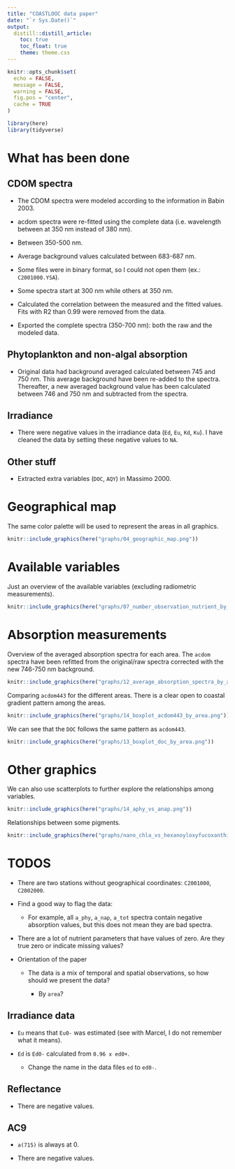 ```yaml
---
title: "COASTLOOC data paper"
date: "`r Sys.Date()`"
output: 
  distill::distill_article:
    toc: true
    toc_float: true
    theme: theme.css
---
```


```r
knitr::opts_chunk$set(
  echo = FALSE,
  message = FALSE,
  warning = FALSE,
  fig.pos = "center",
  cache = TRUE
)

library(here)
library(tidyverse)
```

# What has been done

## CDOM spectra

- The CDOM spectra were modeled according to the information in Babin 2003.

-   acdom spectra were re-fitted using the complete data (i.e. wavelength between at 350 nm instead of 380 nm).


-   Between 350-500 nm.

-   Average background values calculated between 683-687 nm.

-   Some files were in binary format, so I could not open them (ex.: `C2001000.YSA`).

-   Some spectra start at 300 nm while others at 350 nm.

-   Calculated the correlation between the measured and the fitted values. Fits with R2 than 0.99 were removed from the data.

-   Exported the complete spectra (350-700 nm): both the raw and the modeled data.

## Phytoplankton and non-algal absorption

-   Original data had background averaged calculated between 745 and 750 nm. This average background have been re-added to the spectra. Thereafter, a new averaged background value has been calculated between 746 and 750 nm and subtracted from the spectra.

## Irradiance

-   There were negative values in the irradiance data (`Ed`, `Eu`, `Kd`, `Ku`). I have cleaned the data by setting these negative values to `NA`.

## Other stuff

-   Extracted extra variables (`DOC`, `AQY`) in Massimo 2000.

# Geographical map

The same color palette will be used to represent the areas in all graphics.

```r
knitr::include_graphics(here("graphs/04_geographic_map.png"))
```

# Available variables

Just an overview of the available variables (excluding radiometric measurements).

```r
knitr::include_graphics(here("graphs/07_number_observation_nutrient_by_area.png"))
```

# Absorption measurements

Overview of the averaged absorption spectra for each area. The `acdom` spectra have been refitted from the original/raw spectra corrected with the new 746-750 nm background.

```r
knitr::include_graphics(here("graphs/12_average_absorption_spectra_by_area.png"))
```

Comparing `acdom443` for the different areas. There is a clear open to coastal gradient pattern among the areas.

```r
knitr::include_graphics(here("graphs/14_boxplot_acdom443_by_area.png"))
```

We can see that the `DOC` follows the same pattern as `acdom443`.

```r
knitr::include_graphics(here("graphs/13_boxplot_doc_by_area.png"))
```

# Other graphics

We can also use scatterplots to further explore the relationships among variables.

```r
knitr::include_graphics(here("graphs/14_aphy_vs_anap.png"))
```

Relationships between some pigments.

```r
knitr::include_graphics(here("graphs/nano_chla_vs_hexanoyloxyfucoxanthin_19.png"))
```

# TODOS

-   There are two stations without geographical coordinates: `C2001000`, `C2002000`.

-   Find a good way to flag the data:

    -   For example, all `a_phy`, `a_nap`, `a_tot` spectra contain negative absorption values, but this does not mean they are bad spectra.

-   There are a lot of nutrient parameters that have values of zero. Are they true zero or indicate missing values?

-   Orientation of the paper

    -   The data is a mix of temporal and spatial observations, so how should we present the data?

        -   By `area`?

## Irradiance data

-   `Eu` means that `Eu0-` was estimated (see with Marcel, I do not remember what it means).

-   `Ed` is `Ed0-` calculated from `0.96 x ed0+`.
    - Change the name in the data files `ed` to `ed0-`.

## Reflectance

-   There are negative values.

## AC9

-   `a(715)` is always at 0.

-   There are negative values.
